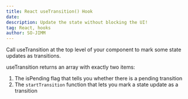 ```yaml
---
title: React useTransition() Hook
date:
description: Update the state without blocking the UI!
tag: React, hooks
author: SO-JIMM
---
```


Call useTransition at the top level of your component to mark some state updates as transitions.

useTransition returns an array with exactly two items:

1. The isPending flag that tells you whether there is a pending transition
2. The `startTransition` function that lets you mark a state update as a transition
